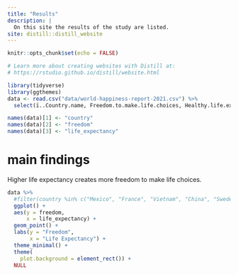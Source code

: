 ```yaml
---
title: "Results"
description: |
  On this site the results of the study are listed.
site: distill::distill_website
---
```


```r
knitr::opts_chunk$set(echo = FALSE)

# Learn more about creating websites with Distill at:
# https://rstudio.github.io/distill/website.html

library(tidyverse)
library(ggthemes)
data <- read.csv("data/world-happiness-report-2021.csv") %>% 
  select(ï..Country.name, Freedom.to.make.life.choices, Healthy.life.expectancy)

names(data)[1] <- "country"
names(data)[2] <- "freedom"
names(data)[3] <- "life_expectancy"

```

# main findings

Higher life expectancy creates more freedom to make life choices.

```r
data %>% 
  #filter(country %in% c("Mexico", "France", "Vietnam", "China", "Sweden")) %>% 
  ggplot() +
  aes(y = freedom,
      x = life_expectancy) +
  geom_point() +
  labs(y = "Freedom",
       x = "Life Expectancy") +
  theme_minimal() +
  theme(
    plot.background = element_rect()) +
  NULL


```



